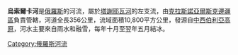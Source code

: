 '''烏索爾卡河'''是[[俄羅斯|俄羅斯]]的河流，屬於[[塔謝耶瓦河|塔謝耶瓦河]]的左支流，由[[克拉斯諾亞爾斯克邊疆區|克拉斯諾亞爾斯克邊疆區]]負責管轄，河道全長356公里，流域面積10,800平方公里，發源自[[中西伯利亞高原|中西伯利亞高原]]，河水主要來自雨水和融雪，每年十月至翌年五月結冰。

{{Russia-geo-stub}}
[[Category:俄羅斯河流|Category:俄羅斯河流]]